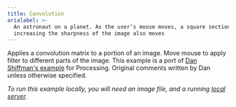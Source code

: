 ```yaml
---
title: Convolution
arialabel: >-
  An astronaut on a planet. As the user’s mouse moves, a square section
  increasing the sharpness of the image also moves
---
```



Applies a convolution matrix to a portion of an image. Move mouse to apply filter to different parts of the image. This example is a port of  <a href="https://processing.org/examples/convolution.html" target="blank">Dan Shiffman's example</a> for Processing. Original comments written by Dan unless otherwise specified.
<p><em><span class="small"> To run this example locally, you will need an
image file, and a running <a href="https://github.com/processing/p5.js/wiki/Local-server">
local server</a>.</span></em></p>

